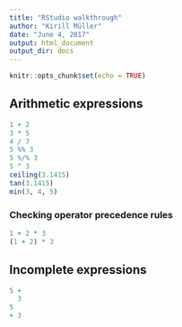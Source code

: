 ```yaml
---
title: "RStudio walkthrough"
author: "Kirill Müller"
date: "June 4, 2017"
output: html_document
output_dir: docs
---
```


```r
knitr::opts_chunk$set(echo = TRUE)
```


## Arithmetic expressions

```r
1 + 2
3 * 5
4 / 7
5 %% 3
5 %/% 3
5 ^ 3
ceiling(3.1415)
tan(3.1415)
min(3, 4, 5)
```

### Checking operator precedence rules

```r
1 + 2 * 3
(1 + 2) * 3
```


## Incomplete expressions

```r
5 +
  3
5
+ 3
```
